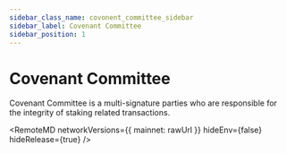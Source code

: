 ```yaml
---
sidebar_class_name: covonent_committee_sidebar
sidebar_label: Covenant Committee
sidebar_position: 1
---
```


# Covenant Committee

Covenant Committee is a multi-signature parties who are responsible for the 
integrity of staking related transactions.



<RemoteMD
  networkVersions={{
    mainnet: rawUrl
  }}
  hideEnv={false}
  hideRelease={true}
/>
